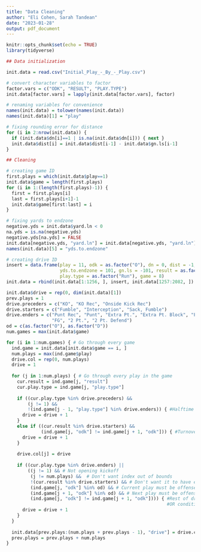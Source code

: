 ```yaml
---
title: "Data Cleaning"
author: "Eli Cohen, Sarah Tandean"
date: "2023-01-28"
output: pdf_document
---
```


```r
knitr::opts_chunk$set(echo = TRUE)
library(tidyverse)
```

```r
## Data initialization

init.data = read.csv("Initial_Play_-_By_-_Play.csv")

# convert character variables to factor
factor.vars = c("ODK", "RESULT", "PLAY.TYPE")
init.data[factor.vars] = lapply(init.data[factor.vars], factor)

# renaming variables for convenience
names(init.data) = tolower(names(init.data))
names(init.data)[1] = "play"

# fixing rounding error for distance
for (i in 2:nrow(init.data)) {
  if (init.data$dn[i]==1 | is.na(init.data$dn[i])) { next }
  init.data$dist[i] = init.data$dist[i-1] - init.data$gn.ls[i-1]
}

```

```r
## Cleaning

# creating game ID
first.plays = which(init.data$play==1)
init.data$game = length(first.plays)
for (i in 1:(length(first.plays)-1)) {
  first = first.plays[i]
  last = first.plays[i+1]-1
  init.data$game[first:last] = i
}

# fixing yards to endzone
negative.yds = init.data$yard.ln < 0
na.yds = is.na(negative.yds)
negative.yds[na.yds] = FALSE
init.data[negative.yds, "yard.ln"] = init.data[negative.yds, "yard.ln"] + 100
names(init.data)[5] = "yds.to.endzone"

# creating drive ID
insert = data.frame(play = 11, odk = as.factor("O"), dn = 0, dist = -1, 
                    yds.to.endzone = 101, gn.ls = -101, result = as.factor(""), 
                    play.type = as.factor("Run"), game = 8)
init.data = rbind(init.data[1:1256, ], insert, init.data[1257:2082, ])

init.data$drive = rep(0, dim(init.data)[1])
prev.plays = 1
drive.preceders = c("KO", "KO Rec", "Onside Kick Rec")
drive.starters = c("Fumble", "Interception", "Sack, Fumble")
drive.enders = c("Punt Rec", "Punt", "Extra Pt.", "Extra Pt. Block", "FG Block",
                 "FG", "2 Pt.", "2 Pt. Defend")
od = c(as.factor("O"), as.factor("D"))
num.games = max(init.data$game)

for (i in 1:num.games) { # Go through every game
  ind.game = init.data[init.data$game == i, ]
  num.plays = max(ind.game$play)
  drive.col = rep(0, num.plays)
  drive = 1
  
  for (j in 1:num.plays) { # Go through every play in the game
    cur.result = ind.game[j, "result"]
    cur.play.type = ind.game[j, "play.type"]
    
    if ((cur.play.type %in% drive.preceders) &&
        (j != 1) &&
        !(ind.game[j - 1, "play.type"] %in% drive.enders)) { #Halftime kickoff
      drive = drive + 1
    }
    else if ((cur.result %in% drive.starters) && 
             (ind.game[j, "odk"] != ind.game[j + 1, "odk"])) { #Turnover
      drive = drive + 1
    }
    
    drive.col[j] = drive
    
    if ((cur.play.type %in% drive.enders) ||
        ((j != 1) && # Not opening kickoff
         (j != num.plays) &&  # Don't want index out of bounds
         !(cur.result %in% drive.starters) && # Don't want it to have entered previous if statement
         (ind.game[j, "odk"] %in% od) && # Current play must be offense or defense
         (ind.game[j + 1, "odk"] %in% od) && # Next play must be offense or defense
         (ind.game[j, "odk"] != ind.game[j + 1, "odk"]))) { #Rest of drive changers
                                                            #OR condition checks for turnover on downs
      drive = drive + 1
    }
  }
  
  init.data[prev.plays:(num.plays + prev.plays - 1), "drive"] = drive.col
  prev.plays = prev.plays + num.plays
}
```



